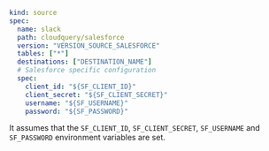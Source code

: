 ```yaml copy
kind: source
spec:
  name: slack
  path: cloudquery/salesforce
  version: "VERSION_SOURCE_SALESFORCE"
  tables: ["*"]
  destinations: ["DESTINATION_NAME"]
  # Salesforce specific configuration
  spec:
    client_id: "${SF_CLIENT_ID}"
    client_secret: "${SF_CLIENT_SECRET}"
    username: "${SF_USERNAME}"
    password: "${SF_PASSWORD}"
```

It assumes that the `SF_CLIENT_ID`, `SF_CLIENT_SECRET`, `SF_USERNAME` and `SF_PASSWORD` environment variables are set.